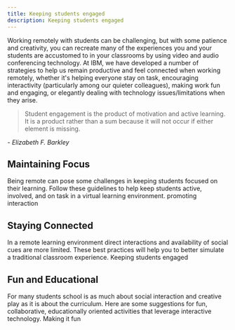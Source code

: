```yaml
---
title: Keeping students engaged
description: Keeping students engaged
---
```


<PageDescription>

Working remotely with students can be challenging, but with some patience and creativity, you can recreate many of the experiences you and your students are accustomed to in your classrooms by using video and audio conferencing technology. At IBM, we have developed a number of strategies to help us remain productive and feel connected when working remotely, whether it's helping everyone stay on task, encouraging interactivity (particularly among our quieter colleagues), making work fun and engaging, or elegantly dealing with technology issues/limitations when they arise.

</PageDescription>

> Student engagement is the product of motivation and active learning. It is a product rather than a sum because it will not occur if either element is missing.

<cite>- Elizabeth F. Barkley</cite>


## Maintaining Focus

Being remote can pose some challenges in keeping students focused on their learning. Follow these guidelines to help keep students active, involved, and on task in a virtual learning environment.
promoting interaction

## Staying Connected

In a remote learning environment direct interactions and availability of social cues are more limited. These best practices will help you to better simulate a traditional classroom experience.
Keeping students engaged

## Fun and Educational

For many students school is as much about social interaction and creative play as it is about the curriculum. Here are some suggestions for fun, collaborative, educationally oriented activities that leverage interactive technology.
Making it fun
